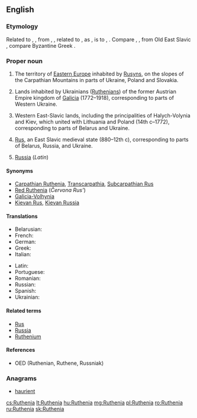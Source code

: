 {{also|ruthenia}}

==English==
{{wikipedia}}

===Etymology===
Related to {{m|en|Ruthene}}, {{m|en|Ruthenian}}, from {{etyl|ML.|en}} {{m|la|Rutheni}}, {{m|la|Ruteni}}, related to {{m|la|Russi}}, {{m|la|Ruzi}} as {{m|la|Prutheni}}, {{m|la|Pruteni}} is to {{m|la|Prussi}}, {{m|la|Pruzi||[[Prussian]]s}}. Compare {{m|en|Rus}}, {{m|en|Russ}}, from Old East Slavic {{m|orv|Русь|tr=Rus’|sc=Cyrl}}, compare Byzantine Greek {{m|grc|Ῥῶς}}.

===Proper noun===
{{en-proper noun}}

# The territory of [[Eastern Europe]] inhabited by [[Rusyn]]s, on the slopes of the Carpathian Mountains in parts of Ukraine, Poland and Slovakia.
# {{label|en|historical}} Lands inhabited by Ukrainians ([[Ruthenian]]s) of the former Austrian Empire kingdom of [[Galicia]] (1772–1918), corresponding to parts of Western Ukraine.
# {{label|en|historical}} Western East-Slavic lands, including the principalities of Halych-Volynia and Kiev, which united with Lithuania and Poland (14th c–1772), corresponding to parts of Belarus and Ukraine.
# {{label|en|historical}} [[Rus]], an East Slavic medieval state (880–12th c), corresponding to parts of Belarus, Russia, and Ukraine.
# [[Russia]] (''Latin'')

====Synonyms====
* [[Carpathian Ruthenia]], [[Transcarpathia]], [[Subcarpathian Rus]]
* [[Red Ruthenia]] (''Červona Rus’'')
* [[Galicia-Volhynia]]
* [[Kievan Rus]], [[Kievan Russia]]

====Translations====
{{trans-top-also|alternative name of Rus|Rus}}
* Belarusian: {{t|be|Рутэ́нія|f|sc=Cyrl}}
* French: {{t+|fr|Ruthénie|f}}
* German: {{t+|de|Ruthenien|n}}
* Greek: {{t|el|Ρουθηνία|f|sc=Grek}}
* Italian: {{t|it|Rutenia|f}}
{{trans-mid}}
* Latin: {{t|la|Ruthenia|f}}
* Portuguese: {{t|pt|Rutênia|f}}
* Romanian: {{t|ro|Rutenia|f}}
* Russian: {{t|ru|Руте́ния|f}}
* Spanish: {{t|es|Rutenia|f}}
* Ukrainian: {{t|uk|Руте́нія|f|sc=Cyrl}}
{{trans-bottom}}

====Related terms====
* [[Rus]]
* [[Russia]]
* [[Ruthenium]]

====References====
* OED (Ruthenian, Ruthene, Russniak)

===Anagrams===
* [[haurient#English|haurient]]

[[cs:Ruthenia]]
[[lt:Ruthenia]]
[[hu:Ruthenia]]
[[mg:Ruthenia]]
[[pl:Ruthenia]]
[[ro:Ruthenia]]
[[ru:Ruthenia]]
[[sk:Ruthenia]]